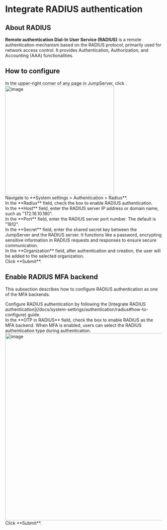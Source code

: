 

# Integrate RADIUS authentication <Icon name="xpackTip"/>

## About RADIUS
**Remote authentication Dial-In User Service (RADIUS)** is a remote authentication mechanism based on the RADIUS protocol, primarily used for network access control. It provides Authentication, Authorization, and Accounting (AAA) functionalities.

## How to configure

<Steps>

<div>
In the upper-right corner of any page in JumpServer, click <Icon name="settings"/>.
<img src="/images/docs/admin-guides/system-settings/nav-settings.png" alt="image" width="350"/>
</div>

<div>
Navigate to **System settings > Authentication > Radius**.
</div>

<div>
In the **Radius** field, check the box to enable RADIUS authentication.
</div>

<div>
In the **Host** field, enter the RADIUS server IP address or domain name, such as "172.16.10.180".
</div>

<div>
In the **Port** field, enter the RADIUS server port number. The default is "1812".
</div>

<div>
In the **Secret** field, enter the shared secret key between the JumpServer and the RADIUS server. It functions like a password, encrypting sensitive information in RADIUS requests and responses to ensure secure communication.
</div>

<div>
In the **Organization** field, after authentication and creation, the user will be added to the selected organization.
</div>

<div>
Click **Submit**.
</div>

</Steps>

## Enable RADIUS MFA backend

This subsection describes how to configure RADIUS authentication as one of the MFA backends.

<Steps>
<div>
Configure RADIUS authentication by following the [Integrate RADIUS authentication](/docs/system-settings/authentication/radius#how-to-configure) guide.
</div>

<div>
In the **OTP in RADIUS** field, check the box to enable RADIUS as the MFA backend.
<Alert type="tip">
When MFA is enabled, users can select the RADIUS authentication type during authentication.
</Alert>
<img src="/images/docs/admin-guides/system-settings/auth/radius-mfa.png" alt="image" width="600"/>
</div>

<div>
Click **Submit**.
</div>
</Steps>